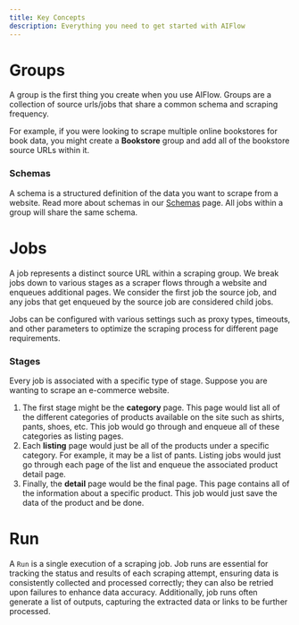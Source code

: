```yaml
---
title: Key Concepts
description: Everything you need to get started with AIFlow
---
```


# Groups
A group is the first thing you create when you use AIFlow.
Groups are a collection of source urls/jobs that share a common schema and scraping frequency.

For example, if you were looking to scrape multiple online bookstores for book data, you might create a **Bookstore** group
and add all of the bookstore source URLs within it.

### Schemas
A schema is a structured definition of the data you want to scrape from a website. Read more about schemas in our [Schemas](/features/schemas) page.
All jobs within a group will share the same schema.

# Jobs
A job represents a distinct source URL within a scraping group.
We break jobs down to various stages as a scraper flows through a website and enqueues additional pages.
We consider the first job the source job, and any jobs that get enqueued by the source job are considered child jobs.


Jobs can be configured with various settings such as proxy types, timeouts, and other parameters to optimize the scraping process for different page requirements.

### Stages
Every job is associated with a specific type of stage. Suppose you are wanting to scrape an e-commerce website.
1. The first stage might be the **category** page. This page would list all of the different categories of products available on the site such as shirts, pants, shoes, etc.
This job would go through and enqueue all of these categories as listing pages.
2. Each **listing** page would just be all of the products under a specific category. For example, it may be a list of pants.
Listing jobs would just go through each page of the list and enqueue the associated product detail page.
3. Finally, the **detail** page would be the final page. This page contains all of the information about a specific product. This job would just save the data of the product and be done.

# Run
A `Run` is a single execution of a scraping job.
Job runs are essential for tracking the status and results of each scraping attempt, ensuring data is consistently collected and processed correctly;
they can also be retried upon failures to enhance data accuracy.
Additionally, job runs often generate a list of outputs, capturing the extracted data or links to be further processed.
